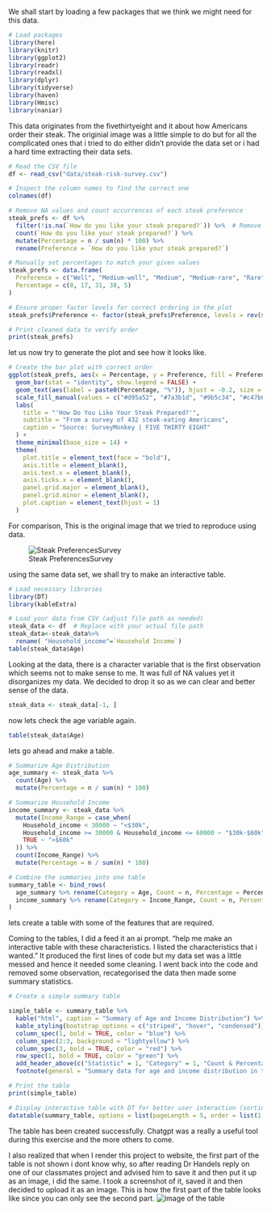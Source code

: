 We shall start by loading a few packages that we think we might need for this data.

```r

# Load packages
library(here)
library(knitr)
library(ggplot2)
library(readr)
library(readxl)
library(dplyr)
library(tidyverse)
library(haven)
library(Hmisc)
library(naniar)

```
This data originates from the fivethirtyeight and it about how Americans order their steak. The originial image was a little simple to do but for all the complicated ones that i tried to do either didn't provide the data set or i had a hard time extracting their data sets. 


```r
# Read the CSV file
df <- read_csv("data/steak-risk-survey.csv")

# Inspect the column names to find the correct one
colnames(df)
```

```r
# Remove NA values and count occurrences of each steak preference
steak_prefs <- df %>%
  filter(!is.na(`How do you like your steak prepared?`)) %>%  # Remove NA values
  count(`How do you like your steak prepared?`) %>%
  mutate(Percentage = n / sum(n) * 100) %>%
  rename(Preference = `How do you like your steak prepared?`) 

# Manually set percentages to match your given values
steak_prefs <- data.frame(
  Preference = c("Well", "Medium-well", "Medium", "Medium-rare", "Rare"),
  Percentage = c(8, 17, 31, 38, 5)
)

# Ensure proper factor levels for correct ordering in the plot
steak_prefs$Preference <- factor(steak_prefs$Preference, levels = rev(steak_prefs$Preference))

# Print cleaned data to verify order
print(steak_prefs)
```

let us now try to generate the plot and see how it looks like.
```r
# Create the bar plot with correct order
ggplot(steak_prefs, aes(x = Percentage, y = Preference, fill = Preference)) +
  geom_bar(stat = "identity", show.legend = FALSE) +
  geom_text(aes(label = paste0(Percentage, "%")), hjust = -0.2, size = 5) +
  scale_fill_manual(values = c("#d95a52", "#7a3b1d", "#9b5c34", "#c47b62", "#5c0d0d")) +
  labs(
    title = "'How Do You Like Your Steak Prepared?'",
    subtitle = "From a survey of 432 steak-eating Americans",
    caption = "Source: SurveyMonkey | FIVE THIRTY EIGHT"
  ) +
  theme_minimal(base_size = 14) +
  theme(
    plot.title = element_text(face = "bold"),
    axis.title = element_blank(),
    axis.text.x = element_blank(),
    axis.ticks.x = element_blank(),
    panel.grid.major = element_blank(),
    panel.grid.minor = element_blank(),
    plot.caption = element_text(hjust = 1)
  )
```
For comparison,  This is the original image that we tried to reproduce using data.

![Steak PreferencesSurvey](steak-image.png)

using the same data set, we shall try to make an interactive table.
```r
# Load necessary libraries
library(DT)
library(kableExtra)

# Load your data from CSV (adjust file path as needed)
steak_data <- df  # Replace with your actual file path
steak_data<-steak_data%>%
  rename( "Household_income"=`Household Income`)
table(steak_data$Age)
```
Looking at the data, there is a character variable that is the first observation which seems not to make sense to me. It was full of NA values yet it disorganizes my data. We decided to drop it so as we can clear and better sense of the data.
```r
steak_data <- steak_data[-1, ]
```

now lets check the age variable again.
```r
table(steak_data$Age)
```
lets go ahead and make a table.
```r
# Summarize Age Distribution
age_summary <- steak_data %>%
  count(Age) %>%
  mutate(Percentage = n / sum(n) * 100)

# Summarize Household Income
income_summary <- steak_data %>%
  mutate(Income_Range = case_when(
    Household_income < 30000 ~ "<$30k",
    Household_income >= 30000 & Household_income <= 60000 ~ "$30k-$60k",
    TRUE ~ ">$60k"
  )) %>%
  count(Income_Range) %>%
  mutate(Percentage = n / sum(n) * 100)

# Combine the summaries into one table
summary_table <- bind_rows(
  age_summary %>% rename(Category = Age, Count = n, Percentage = Percentage) %>% mutate(Statistic = "Age Distribution"),
  income_summary %>% rename(Category = Income_Range, Count = n, Percentage = Percentage) %>% mutate(Statistic = "Income Distribution")
)


```
lets create a table with some of the features that are required.

Coming to the tables, I did a feed it an ai prompt. 
"help me make an interactive table with these characteristics. 
I listed the characteristics that i wanted. " It produced the first lines of code but my data set was a little messed and hence it needed some cleaning. I went back into the code and removed some observation, recategorised the data then made some summary statistics. 

```r
# Create a simple summary table 

simple_table <- summary_table %>%
  kable("html", caption = "Summary of Age and Income Distribution") %>%
  kable_styling(bootstrap_options = c("striped", "hover", "condensed")) %>%
  column_spec(1, bold = TRUE, color = "blue") %>%
  column_spec(2:3, background = "lightyellow") %>%
  column_spec(3, bold = TRUE, color = "red") %>%
  row_spec(1, bold = TRUE, color = "green") %>%
  add_header_above(c("Statistic" = 1, "Category" = 1, "Count & Percentage" = 2)) %>%
  footnote(general = "Summary data for age and income distribution in the survey.")

# Print the table
print(simple_table)

# Display interactive table with DT for better user interaction (sorting, pagination)
datatable(summary_table, options = list(pageLength = 5, order = list(1, 'asc')))
```
The table has been created successfully.
Chatgpt was a really a useful tool during this exercise and the more others to come.

I also realized that when I render this project to website, the first part of the table is not shown i dont know why, so after reading Dr Handels reply on one of our classmates project and advised him to save it and then put it up as an image, i did the same. I took a screenshot of it, saved it and then decided to upload it as an image. This is how the first part of the table looks like since you can only see the second part.
![image of the table](table.png)